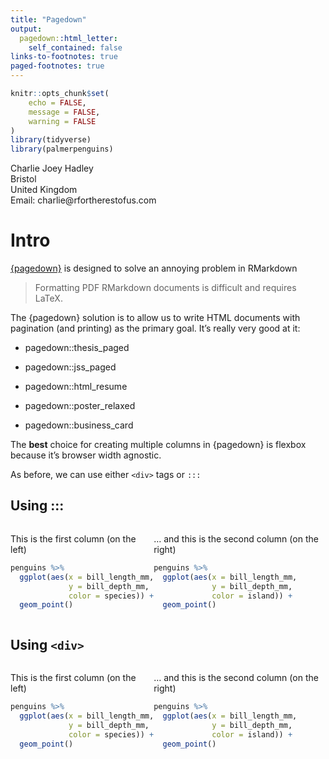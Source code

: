 ```yaml
---
title: "Pagedown"
output:
  pagedown::html_letter:
    self_contained: false
links-to-footnotes: true
paged-footnotes: true
---
```


```r
knitr::opts_chunk$set(
	echo = FALSE,
	message = FALSE,
	warning = FALSE
)
library(tidyverse)
library(palmerpenguins)
```

::: from
Charlie Joey Hadley  
Bristol  
United Kingdom  
Email: charlie@rfortherestofus.com  
:::

# Intro

[{pagedown}](https://github.com/rstudio/pagedown) is designed to solve an annoying problem in RMarkdown

> Formatting PDF RMarkdown documents is difficult and requires LaTeX.

The {pagedown} solution is to allow us to write HTML documents with pagination (and printing) as the primary goal. It's really very good at it:

- pagedown::thesis_paged

- pagedown::jss_paged

- pagedown::html_resume

- pagedown::poster_relaxed

- pagedown::business_card

The **best** choice for creating multiple columns in {pagedown} is flexbox because it's browser width agnostic.

As before, we can use either `<div>` tags or `:::`

## Using ::: {.page-break-before}

:::: {style="display: flex;"}

::: {}

This is the first column (on the left)

```r
penguins %>% 
  ggplot(aes(x = bill_length_mm,
             y = bill_depth_mm,
             color = species)) +
  geom_point()
```

:::

::: {}

... and this is the second column (on the right)

```r
penguins %>% 
  ggplot(aes(x = bill_length_mm,
             y = bill_depth_mm,
             color = island)) +
  geom_point()
```

:::

::::

## Using `<div>`

<div style="display: flex;">

<div>

This is the first column (on the left)

```r
penguins %>% 
  ggplot(aes(x = bill_length_mm,
             y = bill_depth_mm,
             color = species)) +
  geom_point()
```

</div>

<div>

... and this is the second column (on the right)

```r
penguins %>% 
  ggplot(aes(x = bill_length_mm,
             y = bill_depth_mm,
             color = island)) +
  geom_point()
```

</div>

</div>









